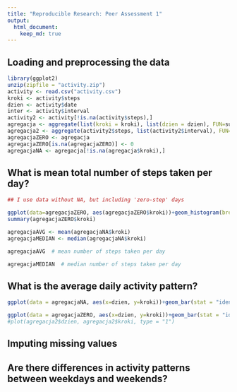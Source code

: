 ```yaml
---
title: "Reproducible Research: Peer Assessment 1"
output: 
  html_document:
    keep_md: true
---
```


## Loading and preprocessing the data
```r
library(ggplot2)
unzip(zipfile = "activity.zip")
activity <- read.csv("activity.csv")
kroki <- activity$steps
dzien <- activity$date
inter <- activity$interval
activity2 <- activity[!is.na(activity$steps),]
agregacja <- aggregate(list(kroki = kroki), list(dzien = dzien), FUN=sum)
agregacja2 <- aggregate(activity2$steps, list(activity2$interval), FUN=mean)
agregacjaZERO <- agregacja
agregacjaZERO[is.na(agregacjaZERO)] <- 0
agregacjaNA <- agregacja[!is.na(agregacja$kroki),]

```
## What is mean total number of steps taken per day?
```r
## I use data without NA, but including 'zero-step' days

ggplot(data=agregacjaZERO, aes(agregacjaZERO$kroki))+geom_histogram(breaks=seq(0,25000,by=5000),col="blue",aes(fill=..count..))+scale_fill_gradient("count", low="white", high="red")+ggtitle("Histogram total number of steps")
summary(agregacjaZERO$kroki)

agregacjaAVG <- mean(agregacjaNA$kroki)
agregacjaMEDIAN <- median(agregacjaNA$kroki)

agregacjaAVG  # mean number of steps taken per day

agregacjaMEDIAN  # median number of steps taken per day

```

## What is the average daily activity pattern?
```r
ggplot(data = agregacjaNA, aes(x=dzien, y=kroki))+geom_bar(stat = "identity", fill="steelblue")+geom_text(aes(label=kroki),vjust=-0.3, size=3.5)+theme_minimal()+theme(axis.text.x = element_text(angle=90,hjust = 1))+ggtitle("Total number of steps per day (without zero-step days)")

ggplot(data = agregacjaZERO, aes(x=dzien, y=kroki))+geom_bar(stat = "identity", fill="steelblue")+geom_text(aes(label=kroki),vjust=-0.3, size=3.5)+theme_minimal()+theme(axis.text.x = element_text(angle=90,hjust = 1))+ggtitle("Total number of steps per day (with zero-step days)")
#plot(agregacja2$dzien, agregacja2$kroki, type = "1")

```
## Imputing missing values



## Are there differences in activity patterns between weekdays and weekends?
